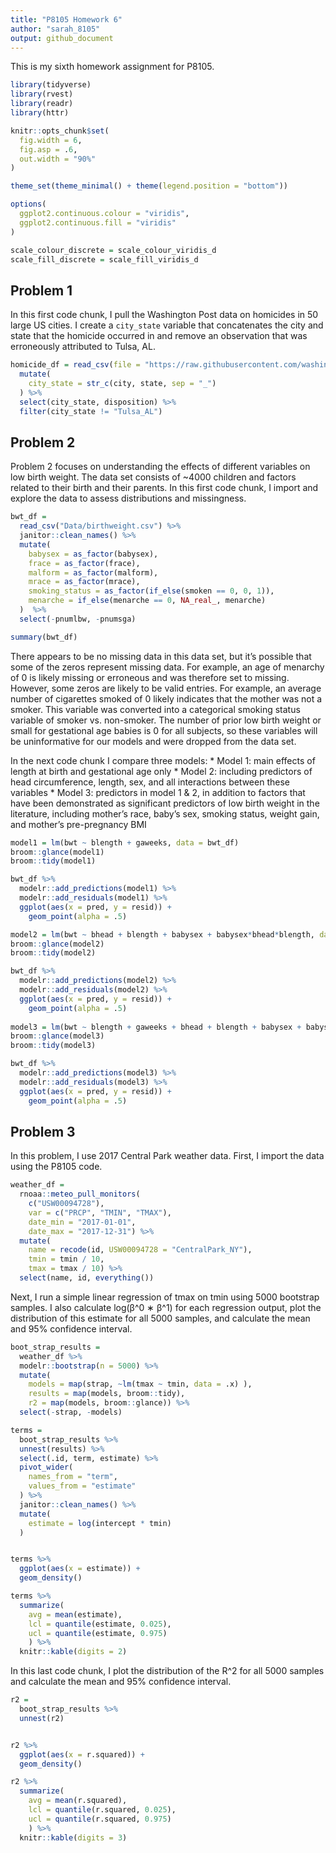```yaml
---
title: "P8105 Homework 6"
author: "sarah_8105"
output: github_document
---
```



This is my sixth homework assignment for P8105.

```r
library(tidyverse)
library(rvest)
library(readr)
library(httr)

knitr::opts_chunk$set(
  fig.width = 6,
  fig.asp = .6,
  out.width = "90%"
)

theme_set(theme_minimal() + theme(legend.position = "bottom"))

options(
  ggplot2.continuous.colour = "viridis",
  ggplot2.continuous.fill = "viridis"
)

scale_colour_discrete = scale_colour_viridis_d
scale_fill_discrete = scale_fill_viridis_d
```


## Problem 1

In this first code chunk, I pull the Washington Post data on homicides in 50 large US cities. I create a `city_state` variable that concatenates the city and state that the homicide occurred in and remove an observation that was erroneously attributed to Tulsa, AL. 

```r
homicide_df = read_csv(file = "https://raw.githubusercontent.com/washingtonpost/data-homicides/master/homicide-data.csv") %>%
  mutate(
    city_state = str_c(city, state, sep = "_")
  ) %>%
  select(city_state, disposition) %>%
  filter(city_state != "Tulsa_AL")
```




## Problem 2

Problem 2 focuses on understanding the effects of different variables on low birth weight. The data set consists of ~4000 children and factors related to their birth and their parents. In this first code chunk, I import and explore the data to assess distributions and missingness.


```r
bwt_df = 
  read_csv("Data/birthweight.csv") %>%
  janitor::clean_names() %>%
  mutate(
    babysex = as_factor(babysex),
    frace = as_factor(frace),
    malform = as_factor(malform),
    mrace = as_factor(mrace),
    smoking_status = as_factor(if_else(smoken == 0, 0, 1)),
    menarche = if_else(menarche == 0, NA_real_, menarche)
  )  %>%
  select(-pnumlbw, -pnumsga)

summary(bwt_df)

```

There appears to be no missing data in this data set, but it's possible that some of the zeros represent missing data. For example, an age of menarchy of 0 is likely missing or erroneous and was therefore set to missing. However, some zeros are likely to be valid entries. For example, an average number of cigarettes smoked of 0 likely indicates that the mother was not a smoker. This variable was converted into a categorical smoking status variable of smoker vs. non-smoker. The number of prior low birth weight or small for gestational age babies is 0 for all subjects, so these variables will be uninformative for our models and were dropped from the data set. 

In the next code chunk I compare three models:
* Model 1: main effects of length at birth and gestational age only
* Model 2: including predictors of head circumference, length, sex, and all interactions between these variables
* Model 3: predictors in model 1 & 2, in addition to factors that have been demonstrated as significant predictors of low birth weight in the literature, including mother's race, baby's sex, smoking status, weight gain, and mother's pre-pregnancy BMI

```r
model1 = lm(bwt ~ blength + gaweeks, data = bwt_df)
broom::glance(model1)
broom::tidy(model1)

bwt_df %>%
  modelr::add_predictions(model1) %>%
  modelr::add_residuals(model1) %>%
  ggplot(aes(x = pred, y = resid)) +
    geom_point(alpha = .5)

model2 = lm(bwt ~ bhead + blength + babysex + babysex*bhead*blength, data = bwt_df)
broom::glance(model2)
broom::tidy(model2)

bwt_df %>%
  modelr::add_predictions(model2) %>%
  modelr::add_residuals(model2) %>%
  ggplot(aes(x = pred, y = resid)) +
    geom_point(alpha = .5)
  
model3 = lm(bwt ~ blength + gaweeks + bhead + blength + babysex + babysex*bhead*blength + mrace + babysex + smoken + momage + ppbmi + wtgain, data = bwt_df)
broom::glance(model3)
broom::tidy(model3)

bwt_df %>%
  modelr::add_predictions(model3) %>%
  modelr::add_residuals(model3) %>%
  ggplot(aes(x = pred, y = resid)) +
    geom_point(alpha = .5)

```


## Problem 3

In this problem, I use 2017 Central Park weather data. First, I import the data using the P8105 code.

```r
weather_df = 
  rnoaa::meteo_pull_monitors(
    c("USW00094728"),
    var = c("PRCP", "TMIN", "TMAX"), 
    date_min = "2017-01-01",
    date_max = "2017-12-31") %>%
  mutate(
    name = recode(id, USW00094728 = "CentralPark_NY"),
    tmin = tmin / 10,
    tmax = tmax / 10) %>%
  select(name, id, everything())
```

Next, I run a simple linear regression of tmax on tmin using 5000 bootstrap samples. I also calculate log(β^0 ∗ β^1) for each regression output, plot the distribution of this estimate for all 5000 samples, and calculate the mean and 95% confidence interval. 

```r
boot_strap_results = 
  weather_df %>%
  modelr::bootstrap(n = 5000) %>%
  mutate(
    models = map(strap, ~lm(tmax ~ tmin, data = .x) ),
    results = map(models, broom::tidy),
    r2 = map(models, broom::glance)) %>%
  select(-strap, -models) 

terms = 
  boot_strap_results %>%
  unnest(results) %>%
  select(.id, term, estimate) %>%
  pivot_wider(
    names_from = "term",
    values_from = "estimate"
  ) %>%
  janitor::clean_names() %>%
  mutate(
    estimate = log(intercept * tmin)
  ) 


terms %>%
  ggplot(aes(x = estimate)) + 
  geom_density()

terms %>%
  summarize(
    avg = mean(estimate),
    lcl = quantile(estimate, 0.025),
    ucl = quantile(estimate, 0.975)
    ) %>% 
  knitr::kable(digits = 2)
```

In this last code chunk, I plot the distribution of the R^2 for all 5000 samples and calculate the mean and 95% confidence interval.  

```r
r2 = 
  boot_strap_results %>%
  unnest(r2) 


r2 %>%
  ggplot(aes(x = r.squared)) +
  geom_density()

r2 %>%
  summarize(
    avg = mean(r.squared),
    lcl = quantile(r.squared, 0.025),
    ucl = quantile(r.squared, 0.975)
    ) %>% 
  knitr::kable(digits = 3)
```
